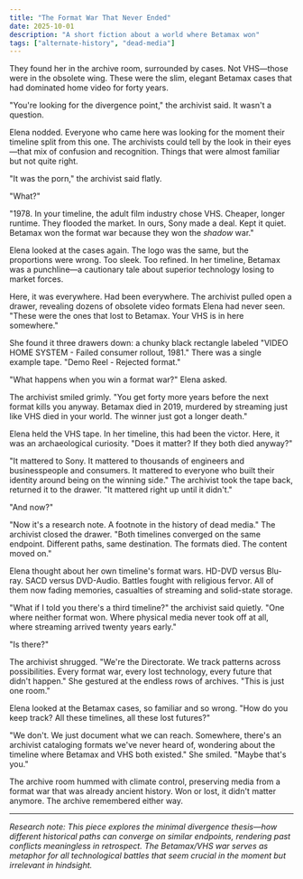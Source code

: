 ```yaml
---
title: "The Format War That Never Ended"
date: 2025-10-01
description: "A short fiction about a world where Betamax won"
tags: ["alternate-history", "dead-media"]
---
```


They found her in the archive room, surrounded by cases. Not VHS—those were in the obsolete wing. These were the slim, elegant Betamax cases that had dominated home video for forty years.

"You're looking for the divergence point," the archivist said. It wasn't a question.

Elena nodded. Everyone who came here was looking for the moment their timeline split from this one. The archivists could tell by the look in their eyes—that mix of confusion and recognition. Things that were almost familiar but not quite right.

"It was the porn," the archivist said flatly.

"What?"

"1978. In your timeline, the adult film industry chose VHS. Cheaper, longer runtime. They flooded the market. In ours, Sony made a deal. Kept it quiet. Betamax won the format war because they won the *shadow* war."

Elena looked at the cases again. The logo was the same, but the proportions were wrong. Too sleek. Too refined. In her timeline, Betamax was a punchline—a cautionary tale about superior technology losing to market forces.

Here, it was everywhere. Had been everywhere. The archivist pulled open a drawer, revealing dozens of obsolete video formats Elena had never seen. "These were the ones that lost to Betamax. Your VHS is in here somewhere."

She found it three drawers down: a chunky black rectangle labeled "VIDEO HOME SYSTEM - Failed consumer rollout, 1981." There was a single example tape. "Demo Reel - Rejected format."

"What happens when you win a format war?" Elena asked.

The archivist smiled grimly. "You get forty more years before the next format kills you anyway. Betamax died in 2019, murdered by streaming just like VHS died in your world. The winner just got a longer death."

Elena held the VHS tape. In her timeline, this had been the victor. Here, it was an archaeological curiosity. "Does it matter? If they both died anyway?"

"It mattered to Sony. It mattered to thousands of engineers and businesspeople and consumers. It mattered to everyone who built their identity around being on the winning side." The archivist took the tape back, returned it to the drawer. "It mattered right up until it didn't."

"And now?"

"Now it's a research note. A footnote in the history of dead media." The archivist closed the drawer. "Both timelines converged on the same endpoint. Different paths, same destination. The formats died. The content moved on."

Elena thought about her own timeline's format wars. HD-DVD versus Blu-ray. SACD versus DVD-Audio. Battles fought with religious fervor. All of them now fading memories, casualties of streaming and solid-state storage.

"What if I told you there's a third timeline?" the archivist said quietly. "One where neither format won. Where physical media never took off at all, where streaming arrived twenty years early."

"Is there?"

The archivist shrugged. "We're the Directorate. We track patterns across possibilities. Every format war, every lost technology, every future that didn't happen." She gestured at the endless rows of archives. "This is just one room."

Elena looked at the Betamax cases, so familiar and so wrong. "How do you keep track? All these timelines, all these lost futures?"

"We don't. We just document what we can reach. Somewhere, there's an archivist cataloging formats we've never heard of, wondering about the timeline where Betamax and VHS both existed." She smiled. "Maybe that's you."

The archive room hummed with climate control, preserving media from a format war that was already ancient history. Won or lost, it didn't matter anymore. The archive remembered either way.

---

*Research note: This piece explores the minimal divergence thesis—how different historical paths can converge on similar endpoints, rendering past conflicts meaningless in retrospect. The Betamax/VHS war serves as metaphor for all technological battles that seem crucial in the moment but irrelevant in hindsight.*
